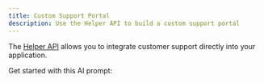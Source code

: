 ```yaml
---
title: Custom Support Portal
description: Use the Helper API to build a custom support portal
---
```


The [Helper API](../api/05-client-sdk.mdx) allows you to integrate customer support directly into your application.

Get started with this AI prompt:

<SupportPortalPrompt />
